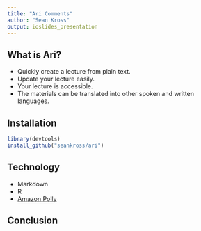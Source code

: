 ```yaml
---
title: "Ari Comments"
author: "Sean Kross"
output: ioslides_presentation
---
```


<!--
Hello and welcome to this short presentation about Ari, the automated R
instructor.
-->

## What is Ari?

- Quickly create a lecture from plain text.
- Update your lecture easily.
- Your lecture is accessible.
- The materials can be translated into other spoken and written languages.

<!-- Ari is an R package which allows you to create lecture videos from plain
text. Your lectures are therefore easy to edit, translate, and they are
universally accessible. -->

## Installation

```r
library(devtools)
install_github("seankross/ari")
```

<!-- You can install Ari using the dev tools package. -->

## Technology

- Markdown
- R
- [Amazon Polly](https://aws.amazon.com/polly/)

<!--
Ari is just a bundling of existing technologies including, r markdown and Polly,
a text to speech product from Amazon Web Services.
-->

## Conclusion

<!--
Thank you for watching this video and good luck using Ari!
-->

